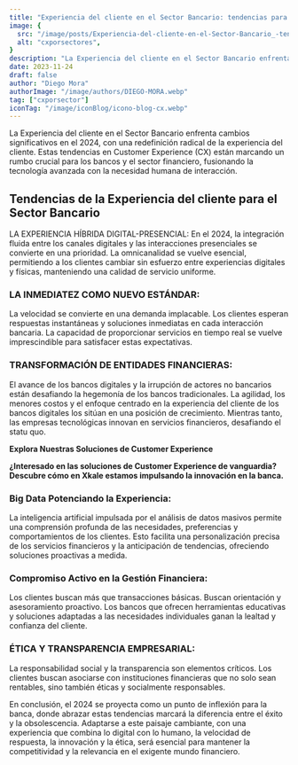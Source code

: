 ```yaml
---
title: "Experiencia del cliente en el Sector Bancario: tendencias para el 2024"
image: {
  src: "/image/posts/Experiencia-del-cliente-en-el-Sector-Bancario_-tendencias-para-el-2024.webp",
  alt: "cxporsectores",
}
description: "La Experiencia del cliente en el Sector Bancario enfrenta cambios significativos en el 2024, con una redefinición radical de la experiencia del cliente. Estas tendencias en Customer Experience (CX) están marcando un rumbo crucial para los bancos y el sector financiero, fusionando la tecnología avanzada con la necesidad humana de interacción."
date: 2023-11-24
draft: false
author: "Diego Mora"
authorImage: "/image/authors/DIEGO-MORA.webp"
tag: ["cxporsector"]
iconTag: "/image/iconBlog/icono-blog-cx.webp"
---
```



La Experiencia del cliente en el Sector Bancario enfrenta cambios significativos en el 2024, con una redefinición radical de la experiencia del cliente. Estas tendencias en Customer Experience (CX) están marcando un rumbo crucial para los bancos y el sector financiero, fusionando la tecnología avanzada con la necesidad humana de interacción.

## Tendencias de la Experiencia del cliente para el Sector Bancario
LA EXPERIENCIA HÍBRIDA DIGITAL-PRESENCIAL:
En el 2024, la integración fluida entre los canales digitales y las interacciones presenciales se convierte en una prioridad. La omnicanalidad se vuelve esencial, permitiendo a los clientes cambiar sin esfuerzo entre experiencias digitales y físicas, manteniendo una calidad de servicio uniforme.

### LA INMEDIATEZ COMO NUEVO ESTÁNDAR:
La velocidad se convierte en una demanda implacable. Los clientes esperan respuestas instantáneas y soluciones inmediatas en cada interacción bancaria. La capacidad de proporcionar servicios en tiempo real se vuelve imprescindible para satisfacer estas expectativas.

### TRANSFORMACIÓN DE ENTIDADES FINANCIERAS:
El avance de los bancos digitales y la irrupción de actores no bancarios están desafiando la hegemonía de los bancos tradicionales. La agilidad, los menores costos y el enfoque centrado en la experiencia del cliente de los bancos digitales los sitúan en una posición de crecimiento. Mientras tanto, las empresas tecnológicas innovan en servicios financieros, desafiando el statu quo.

**Explora Nuestras Soluciones de Customer Experience**

**¿Interesado en las soluciones de Customer Experience de vanguardia? Descubre cómo en Xkale estamos impulsando la innovación en la banca.**

<Link text="¡decubre cómo!" href="/experiencia-del-cliente"/>

### Big Data Potenciando la Experiencia:
La inteligencia artificial impulsada por el análisis de datos masivos permite una comprensión profunda de las necesidades, preferencias y comportamientos de los clientes. Esto facilita una personalización precisa de los servicios financieros y la anticipación de tendencias, ofreciendo soluciones proactivas a medida.

### Compromiso Activo en la Gestión Financiera:
Los clientes buscan más que transacciones básicas. Buscan orientación y asesoramiento proactivo. Los bancos que ofrecen herramientas educativas y soluciones adaptadas a las necesidades individuales ganan la lealtad y confianza del cliente.

### ÉTICA Y TRANSPARENCIA EMPRESARIAL:
La responsabilidad social y la transparencia son elementos críticos. Los clientes buscan asociarse con instituciones financieras que no solo sean rentables, sino también éticas y socialmente responsables.

En conclusión, el 2024 se proyecta como un punto de inflexión para la banca, donde abrazar estas tendencias marcará la diferencia entre el éxito y la obsolescencia. Adaptarse a este paisaje cambiante, con una experiencia que combina lo digital con lo humano, la velocidad de respuesta, la innovación y la ética, será esencial para mantener la competitividad y la relevancia en el exigente mundo financiero.